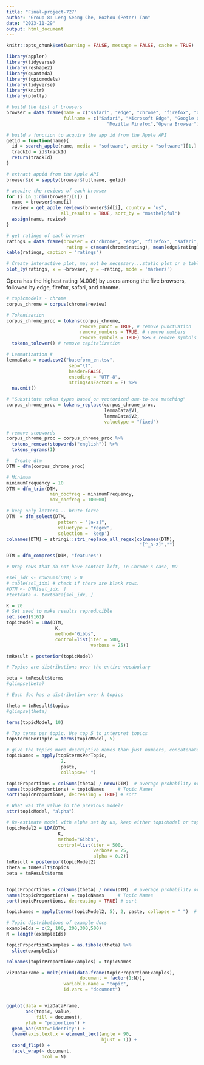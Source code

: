 ```yaml
---
title: "Final-project-727"
author: "Group 8: Leng Seong Che, Bozhou (Peter) Tan"
date: "2023-11-29"
output: html_document
---
```


```r
knitr::opts_chunk$set(warning = FALSE, message = FALSE, cache = TRUE) 
```

```r
library(appler)
library(tidyverse)
library(reshape2)
library(quanteda)
library(topicmodels)
library(tidyverse)
library(knitr)
library(plotly)
```

```r
# build the list of browsers
browser = data.frame(name = c("safari", "edge", "chrome", "firefox", "opera"),
                     fullname = c("Safari", "Microsoft Edge", "Google Chrome",
                                     "Mozilla Firefox","Opera Browser"))
```

```r
# build a function to acquire the app id from the Apple API
getid = function(name){
  id = search_apple(name, media = "software", entity = "software")[1,]
  trackId = id$trackId
  return(trackId)
}
```

```r
# extract appid from the Apple API
browser$id = sapply(browser$fullname, getid)

# acquire the reviews of each browser
for (i in 1:dim(browser)[1]) {
  name = browser$name[i]
  review = get_apple_reviews(browser$id[i], country = "us", 
                    all_results = TRUE, sort_by = "mosthelpful")
  assign(name, review)
}

```


```r
# get ratings of each browser
ratings = data.frame(browser = c("chrome", "edge", "firefox", "safari", "opera"), 
                      rating = c(mean(chrome$rating), mean(edge$rating), mean(firefox$rating), mean(safari$rating), mean(opera$rating)))
kable(ratings, caption = "ratings")

# Create interactive plot, may not be necessary...static plot or a table should be clear enough
plot_ly(ratings, x = ~browser, y = ~rating, mode = 'markers')
```

Opera has the highest rating (4.006) by users among the five browsers, followed by edge, firefox, safari, and chrome.

```r
# topicmodels - chrome
corpus_chrome = corpus(chrome$review)

# Tokenization
corpus_chrome_proc = tokens(corpus_chrome, 
                           remove_punct = TRUE, # remove punctuation
                           remove_numbers = TRUE, # remove numbers
                           remove_symbols = TRUE) %>% # remove symbols (for social media data, could remove everything except letters)
  tokens_tolower() # remove capitalization
```

```r
# Lemmatization #
lemmaData = read.csv2("baseform_en.tsv", 
                       sep="\t", 
                       header=FALSE, 
                       encoding = "UTF-8", 
                       stringsAsFactors = F) %>% 
  na.omit()

# "Substitute token types based on vectorized one-to-one matching"
corpus_chrome_proc = tokens_replace(corpus_chrome_proc, 
                                    lemmaData$V1, 
                                    lemmaData$V2,
                                    valuetype = "fixed") 

# remove stopwords
corpus_chrome_proc = corpus_chrome_proc %>%
  tokens_remove(stopwords("english")) %>%
  tokens_ngrams(1) 
```


```r
#  Create dtm
DTM = dfm(corpus_chrome_proc)

# Minimum
minimumFrequency = 10
DTM = dfm_trim(DTM, 
                min_docfreq = minimumFrequency,
                max_docfreq = 100000)

# keep only letters... brute force
DTM  = dfm_select(DTM, 
                   pattern = "[a-z]", 
                   valuetype = "regex", 
                   selection = 'keep')
colnames(DTM) = stringi::stri_replace_all_regex(colnames(DTM), 
                                                 "[^_a-z]","")

DTM = dfm_compress(DTM, "features")

```

```r
# Drop rows that do not have content left, In Chrome's case, NO

#sel_idx <- rowSums(DTM) > 0
# table(sel_idx) # check if there are blank rows. 
#DTM <- DTM[sel_idx, ]
#textdata <- textdata[sel_idx, ]

```

```r
K = 20
# Set seed to make results reproducible
set.seed(9161)
topicModel = LDA(DTM, 
                  K, 
                  method="Gibbs", 
                  control=list(iter = 500, 
                               verbose = 25))

tmResult = posterior(topicModel)
```


```r
# Topics are distributions over the entire vocabulary

beta = tmResult$terms
#glimpse(beta)            

# Each doc has a distribution over k topics

theta = tmResult$topics
#glimpse(theta)               

terms(topicModel, 10)

# Top terms per topic. Use top 5 to interpret topics
top5termsPerTopic = terms(topicModel, 5)

# give the topics more descriptive names than just numbers, concatenate the five most likely terms of each topic to a string that represents a pseudo-name for each topic.
topicNames = apply(top5termsPerTopic, 
                    2, 
                    paste, 
                    collapse=" ")

topicProportions = colSums(theta) / nrow(DTM)  # average probability over all paragraphs
names(topicProportions) = topicNames     # Topic Names
sort(topicProportions, decreasing = TRUE) # sort
```

```r
# What was the value in the previous model?
attr(topicModel, "alpha") 

# Re-estimate model with alpha set by us, keep either topicModel or topicModel2
topicModel2 = LDA(DTM, 
                   K, 
                   method="Gibbs", 
                   control=list(iter = 500, 
                                verbose = 25, 
                                alpha = 0.2))
tmResult = posterior(topicModel2)
theta = tmResult$topics
beta = tmResult$terms


topicProportions = colSums(theta) / nrow(DTM)  # average probability over all paragraphs
names(topicProportions) = topicNames     # Topic Names 
sort(topicProportions, decreasing = TRUE) # sort

topicNames = apply(terms(topicModel2, 5), 2, paste, collapse = " ")  # top five terms per topic 
```


```r
# Topic distributions of example docs
exampleIds = c(2, 100, 200,300,500)
N = length(exampleIds)

topicProportionExamples = as.tibble(theta) %>%
  slice(exampleIds)

colnames(topicProportionExamples) = topicNames

vizDataFrame = melt(cbind(data.frame(topicProportionExamples), 
                           document = factor(1:N)), 
                     variable.name = "topic", 
                     id.vars = "document")  


ggplot(data = vizDataFrame, 
       aes(topic, value, 
           fill = document), 
       ylab = "proportion") + 
  geom_bar(stat="identity") +
  theme(axis.text.x = element_text(angle = 90, 
                                   hjust = 1)) +  
  coord_flip() +
  facet_wrap(~ document, 
             ncol = N)

```
